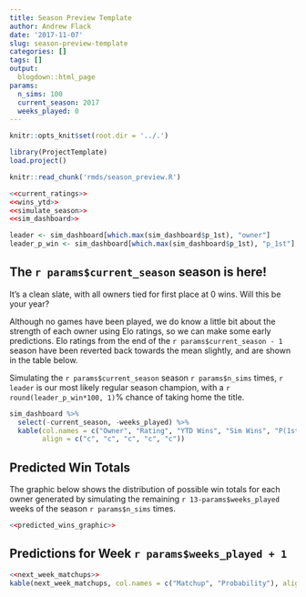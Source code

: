 ```yaml
---
title: Season Preview Template
author: Andrew Flack
date: '2017-11-07'
slug: season-preview-template
categories: []
tags: []
output: 
  blogdown::html_page
params:
  n_sims: 100
  current_season: 2017
  weeks_played: 0
---
```


```r
knitr::opts_knit$set(root.dir = '../.')
```
```r
library(ProjectTemplate)
load.project()
```

```r
knitr::read_chunk('rmds/season_preview.R')
```

```r
<<current_ratings>>
<<wins_ytd>>
<<simulate_season>>
<<sim_dashboard>>

leader <- sim_dashboard[which.max(sim_dashboard$p_1st), "owner"]
leader_p_win <- sim_dashboard[which.max(sim_dashboard$p_1st), "p_1st"]
```

## The `r params$current_season` season is here! 

It's a clean slate, with all owners tied for first place at 0 wins. Will this be your year?

Although no games have been played, we do know a little bit about the strength of each owner using Elo ratings, so we can make some early predictions. Elo ratings from the end of the `r params$current_season - 1` season have been reverted back towards the mean slightly, and are shown in the table below. 

Simulating the `r params$current_season` season `r params$n_sims` times, `r leader` is our most likely regular season champion, with a `r round(leader_p_win*100, 1)`% chance of taking home the title.

```r
sim_dashboard %>% 
  select(-current_season, -weeks_played) %>% 
  kable(col.names = c("Owner", "Rating", "YTD Wins", "Sim Wins", "P(1st)"),
        align = c("c", "c", "c", "c", "c"))
```

## Predicted Win Totals

The graphic below shows the distribution of possible win totals for each owner generated by simulating the remaining `r 13-params$weeks_played` weeks of the season `r params$n_sims` times.

```r
<<predicted_wins_graphic>>
```

## Predictions for Week `r params$weeks_played + 1`
```r
<<next_week_matchups>>
kable(next_week_matchups, col.names = c("Matchup", "Probability"), align = c('l', 'c'))
```


